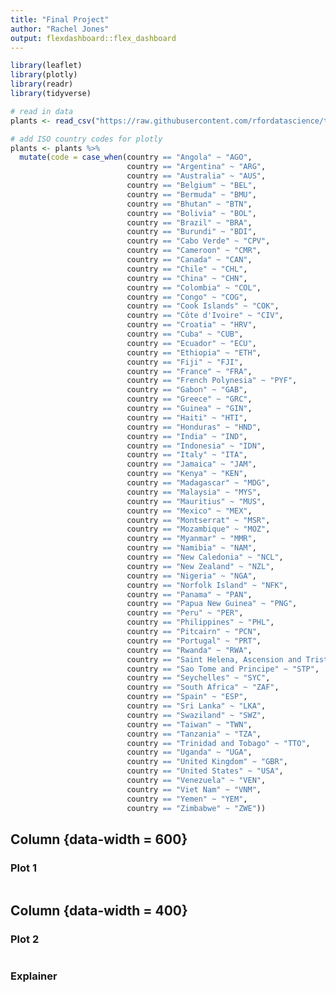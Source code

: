 ```yaml
---
title: "Final Project"
author: "Rachel Jones"
output: flexdashboard::flex_dashboard
---
```



```r
library(leaflet)
library(plotly)
library(readr)
library(tidyverse)

```


```r
# read in data
plants <- read_csv("https://raw.githubusercontent.com/rfordatascience/tidytuesday/master/data/2020/2020-08-18/plants.csv")

```


```r
# add ISO country codes for plotly
plants <- plants %>% 
  mutate(code = case_when(country == "Angola" ~ "AGO",
                          country == "Argentina" ~ "ARG",
                          country == "Australia" ~ "AUS",
                          country == "Belgium" ~ "BEL",
                          country == "Bermuda" ~ "BMU",
                          country == "Bhutan" ~ "BTN",
                          country == "Bolivia" ~ "BOL",
                          country == "Brazil" ~ "BRA",
                          country == "Burundi" ~ "BDI",
                          country == "Cabo Verde" ~ "CPV",
                          country == "Cameroon" ~ "CMR",
                          country == "Canada" ~ "CAN",
                          country == "Chile" ~ "CHL",
                          country == "China" ~ "CHN",
                          country == "Colombia" ~ "COL",
                          country == "Congo" ~ "COG",
                          country == "Cook Islands" ~ "COK",
                          country == "Côte d'Ivoire" ~ "CIV",
                          country == "Croatia" ~ "HRV",
                          country == "Cuba" ~ "CUB",
                          country == "Ecuador" ~ "ECU",
                          country == "Ethiopia" ~ "ETH",
                          country == "Fiji" ~ "FJI",
                          country == "France" ~ "FRA",
                          country == "French Polynesia" ~ "PYF",
                          country == "Gabon" ~ "GAB",
                          country == "Greece" ~ "GRC",
                          country == "Guinea" ~ "GIN",
                          country == "Haiti" ~ "HTI",
                          country == "Honduras" ~ "HND",
                          country == "India" ~ "IND",
                          country == "Indonesia" ~ "IDN",
                          country == "Italy" ~ "ITA",
                          country == "Jamaica" ~ "JAM",
                          country == "Kenya" ~ "KEN",
                          country == "Madagascar" ~ "MDG",
                          country == "Malaysia" ~ "MYS",
                          country == "Mauritius" ~ "MUS",
                          country == "Mexico" ~ "MEX",
                          country == "Montserrat" ~ "MSR",
                          country == "Mozambique" ~ "MOZ",
                          country == "Myanmar" ~ "MMR",
                          country == "Namibia" ~ "NAM",
                          country == "New Caledonia" ~ "NCL",
                          country == "New Zealand" ~ "NZL",
                          country == "Nigeria" ~ "NGA",
                          country == "Norfolk Island" ~ "NFK",
                          country == "Panama" ~ "PAN",
                          country == "Papua New Guinea" ~ "PNG",
                          country == "Peru" ~ "PER",
                          country == "Philippines" ~ "PHL",
                          country == "Pitcairn" ~ "PCN",
                          country == "Portugal" ~ "PRT",
                          country == "Rwanda" ~ "RWA",
                          country == "Saint Helena, Ascension and Tristan da Cunha" ~ "SHN",
                          country == "Sao Tome and Principe" ~ "STP",
                          country == "Seychelles" ~ "SYC",
                          country == "South Africa" ~ "ZAF",
                          country == "Spain" ~ "ESP",
                          country == "Sri Lanka" ~ "LKA",
                          country == "Swaziland" ~ "SWZ",
                          country == "Taiwan" ~ "TWN",
                          country == "Tanzania" ~ "TZA",
                          country == "Trinidad and Tobago" ~ "TTO",
                          country == "Uganda" ~ "UGA",
                          country == "United Kingdom" ~ "GBR",
                          country == "United States" ~ "USA",
                          country == "Venezuela" ~ "VEN",
                          country == "Viet Nam" ~ "VNM",
                          country == "Yemen" ~ "YEM",
                          country == "Zimbabwe" ~ "ZWE"))

```


Column {data-width = 600}
-------------------------------------------------------------------------------

### Plot 1

```r


```


Column {data-width = 400}
-------------------------------------------------------------------------------

### Plot 2

```r

```


### Explainer



